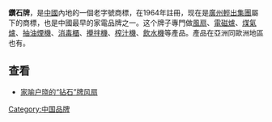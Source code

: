 {{multiple issues|
{{unencyclopedic|time=2016-03-22T15:37:12+00:00}}
{{expand|time=2016-03-22T15:37:12+00:00}}
{{refimprove|time=2016-03-22T15:37:12+00:00}}
}}
'''鑽石牌'''，是[[中華人民共和國|中國]]內地的一個老字號商標，在1964年註冊，现在是[[廣州輕出集團|廣州輕出集團]]屬下的商標，也是中國最早的家電品牌之一。这个牌子專門做[[風扇|風扇]]、[[電磁爐|電磁爐]]、[[煤氣爐|煤氣爐]]、[[抽油煙機|抽油煙機]]、[[消毒櫃|消毒櫃]]、[[攪拌機|攪拌機]]、[[榨汁機|榨汁機]]、[[飲水機|飲水機]]等產品。產品在亞洲同歐洲地區也有。

==查看==
* [http://www.gzli.com/Brands_185.html 家喻户晓的“钻石”牌风扇]

[[Category:中国品牌|Category:中国品牌]]